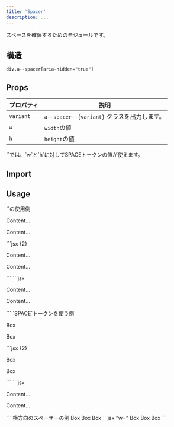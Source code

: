 ```yaml
---
title: 'Spacer'
description: ...
---
```




スペースを確保するためのモジュールです。


## 構造
```pug
div.a--spacer[aria-hidden="true"]
```


## Props


| プロパティ | 説明 |
|---|---|
|`variant`| `a--spacer--{variant}` クラスを出力します。|
|`w`| `width`の値|
|`h`| `height`の値|

<Callout type="info">
`<Space>`では、`w`と`h`に対してSPACEトークンの値が使えます。
</Callout>


## Import

<ImportPackage component='Spacer' />



## Usage

<Preview>
	<PreviewTitle>`<Spacer>`の使用例</PreviewTitle>
	<PreviewArea resize p='20' isFlow={false}>
		<p>Content...</p>
		<Spacer h="100px" />
		<p>Content...</p>
	</PreviewArea>
	<PreviewCode slot='tab' label='JSX'>
		```jsx {2}
		<p>Content...</p>
		<Spacer h="100px" />
		<p>Content...</p>
		```
	</PreviewCode>
	<PreviewCode slot='tab' label='HTML'>
		```jsx
		<p>Content...</p>
		<div class="a--spacer -h:" style="--h:100px" aria-hidden="true"></div>
		<p>Content...</p>
		```
	</PreviewCode>
</Preview>

<Preview>
	<PreviewTitle>`SPACE`トークンを使う例</PreviewTitle>
	<PreviewArea resize p='20' isFlow={false}>
		<p>Box</p>
		<Spacer h='60' />
		<p>Box</p>
	</PreviewArea>
	<PreviewCode slot='tab' label='JSX'>
		```jsx {2}
		<p>Box</p>
		<Spacer h='60' />
		<p>Box</p>
		```
	</PreviewCode>
	<PreviewCode slot='tab' label='HTML'>
		```jsx
		<p>Content...</p>
		<div class="a--spacer -h:" style="--h:var(--s60)" aria-hidden="true"></div>
		<p>Content...</p>
		```
	</PreviewCode>
</Preview>


<Preview>
	<PreviewTitle>横方向のスペーサーの例</PreviewTitle>
	<PreviewArea resize p='20' isFlow={false}>
		<Flex g={10}>
			<Box p='30' bd>Box</Box>
			<Spacer w='40' />
			<Box p='30' bd>Box</Box>
			<Box p='30' bd>Box</Box>
		</Flex>
	</PreviewArea>
	<PreviewCode>
		```jsx "w="
		<Flex g={10}>
			<Box p='30' bd>Box</Box>
			<Spacer w='40' />
			<Box p='30' bd>Box</Box>
			<Box p='30' bd>Box</Box>
		</Flex>
		```
	</PreviewCode>
</Preview>
